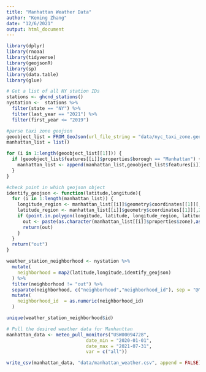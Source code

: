 ```yaml
---
title: "Manhattan Weather Data"
author: "Keming Zhang"
date: "12/6/2021"
output: html_document
---
```


```r
library(dplyr)
library(rnoaa)
library(tidyverse)
library(geojsonR)
library(sp)
library(data.table)
library(glue)
```


```r
# Get a list of all NY station IDs
stations <- ghcnd_stations()
nystation <-  stations %>% 
  filter(state == "NY") %>%
  filter(last_year == "2021") %>%
  filter(first_year <= "2019")
```



```r
#parse taxi zone geojson
geoobject_list = FROM_GeoJson(url_file_string = "data/nyc_taxi_zone.geojson")
manhattan_list = list()

for (i in 1:length(geoobject_list[[1]])) {
  if (geoobject_list$features[[i]]$properties$borough == "Manhattan") {
    manhattan_list <- append(manhattan_list,geoobject_list$features[i])
  }
}

#check point in which geojson object
identify_geojson <- function(latitude,longitude){
  for (i in 1:length(manhattan_list)) {
    longitude_region <- manhattan_list[[i]]$geometry$coordinates[[1]][,1]
    latitude_region <- manhattan_list[[i]]$geometry$coordinates[[1]][,2]
    if (point.in.polygon(longitude, latitude, longitude_region, latitude_region) >= 1) {
      out <- paste(as.character(manhattan_list[[i]]$properties$zone),as.character(manhattan_list[[i]]$properties$location_id),sep = "@")
      return(out)
    }
  }
  return("out")
}
```

```r
weather_station_neighborhood <- nystation %>%
  mutate(
    neighborhood = map2(latitude,longitude,identify_geojson)
  ) %>%
  filter(neighborhood != "out") %>%
  separate(neighborhood, c("neighborhood","neighborhood_id"), sep = "@") %>%
  mutate(
    neighborhood_id  = as.numeric(neighborhood_id)
  )

unique(weather_station_neighborhood$id)
```



```r
# Pull the desired weather data for Manhanttan
manhattan_data <- meteo_pull_monitors("USW00094728", 
                             date_min = "2020-01-01", 
                             date_max = "2021-07-31", 
                             var = c("all"))

write_csv(manhattan_data, "data/manhattan_weather.csv", append = FALSE)
```

